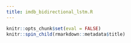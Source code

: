 ```yaml
---
title: imdb_bidirectional_lstm.R
---
```


```r
knitr::opts_chunk$set(eval = FALSE)
knitr::spin_child(rmarkdown::metadata$title)
```

